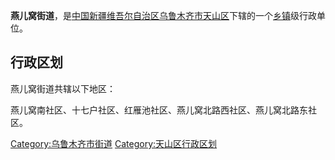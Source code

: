 {{中国乡级行政区
| 行政区全称 = 燕儿窝街道
| 景观照片文件名 =
| 景观照片描述 =
| 汉语拼音 =
| 通用拼音 =
| 注音符號 =
| 其它标音类型1 =
| 其它标音1 =
| 其它标音类型2 =
| 其它标音2 =
| 其它语言类型1 =
| 其它语言地名1 =
| 其它语言类型2 =
| 其它语言地名2 =
| 上级行政区 = [[新疆维吾尔自治区|新疆维吾尔自治区]][[乌鲁木齐市|乌鲁木齐市]][[天山区|天山区]]
| 行政区类别 = [[街道|街道]]
| 行政区划代码 =
| 地理坐标 =
| 总面积 =
| 户籍人口 =
| 户籍人口年份 =
| 常住人口 =
| 常住人口年份 =
| 人口密度 =
| 行政区划 =
| 官方网站 =
| 政府驻地 =
| 邮政编码 =
| 毗邻行政区 =
| 位置图文件名 =
| 位置图描述 =
}}
'''燕儿窝街道'''，是[[中华人民共和国|中国]][[新疆维吾尔自治区|新疆维吾尔自治区]][[乌鲁木齐市|乌鲁木齐市]][[天山区|天山区]]下辖的一个[[乡镇|乡镇]]级行政单位。

== 行政区划 ==
燕儿窝街道共辖以下地区：

燕儿窝南社区、十七户社区、红雁池社区、燕儿窝北路西社区、燕儿窝北路东社区。

{{乌鲁木齐市天山区行政区划}}
{{新疆行政区划小作品}}

[[Category:乌鲁木齐市街道|Category:乌鲁木齐市街道]]
[[Category:天山区行政区划|Category:天山区行政区划]]